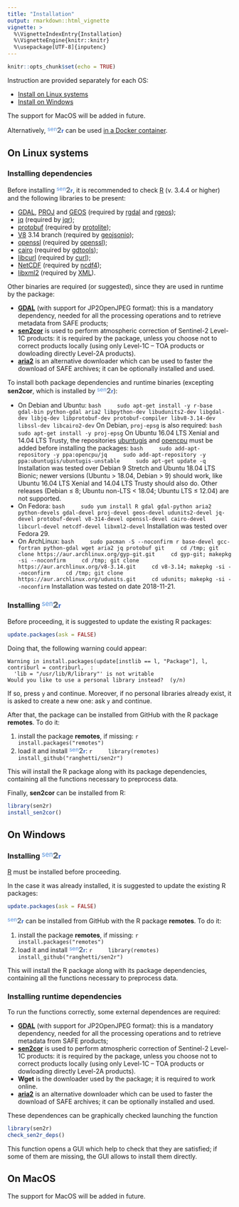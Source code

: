 ```yaml
---
title: "Installation"
output: rmarkdown::html_vignette
vignette: >
  %\VignetteIndexEntry{Installation}
  %\VignetteEngine{knitr::knitr}
  %\usepackage[UTF-8]{inputenc}
---
```


```r
knitr::opts_chunk$set(echo = TRUE)
```

Instruction are provided separately for each OS:

- [Install on Linux systems](#linux)
- [Install on Windows](#windows)

The support for MacOS will be added in future.

Alternatively, <span style="color:#5793dd;vertical-align:top;font-size:90%;font-weight:normal;">sen</span><span style="color:#6a7077;vertical-align:baseline;font-size:115%;font-weight:bolder;">2</span><span style="color:#2f66d5;vertical-align:baseline;font-size:90%;font-weight:bold;">r</span> can be used [in a Docker container](docker.md).


## <a id="linux"></a>On Linux systems

### Installing dependencies

Before installing <span style="color:#5793dd;vertical-align:top;font-size:90%;font-weight:normal;">sen</span><span style="color:#6a7077;vertical-align:baseline;font-size:115%;font-weight:bolder;">2</span><span style="color:#2f66d5;vertical-align:baseline;font-size:90%;font-weight:bold;">r</span>, it is recommended to check [R](https://cran.r-project.org/bin/linux) (v. 3.4.4 or higher) and the following libraries to be present:

- [GDAL](https://www.gdal.org), [PROJ](https://proj4.org) and [GEOS](https://trac.osgeo.org/geos)
    (required by [rgdal](https://r-forge.r-project.org/projects/rgdal)
    and [rgeos](https://r-forge.r-project.org/projects/rgeos));
- [jq](https://stedolan.github.io/jq)
    (required by [jqr](https://github.com/ropensci/jqr));
- [protobuf](https://github.com/protocolbuffers/protobuf)
    (required by [protolite](https://github.com/jeroen/protolite));
- [V8](https://v8.dev) 3.14 branch
    (required by [geojsonio](https://github.com/ropensci/geojsonio));
- [openssl](https://www.openssl.org)
    (required by [openssl](https://github.com/jeroen/openssl));
- [cairo](https://www.cairographics.org)
    (required by [gdtools](https://github.com/davidgohel/gdtools));
- [libcurl](https://curl.haxx.se/libcurl)
    (required by [curl](https://github.com/jeroen/curl));
- [NetCDF](https://www.unidata.ucar.edu/software/netcdf)
    (required by [ncdf4](https://github.com/mdsumner/ncdf4));
- [libxml2](http://xmlsoft.org)
    (required by [XML](https://cran.r-project.org/web/packages/XML/index.html)).
    
Other binaries are required (or suggested), since they are used in runtime by the package:

* [**GDAL**](http://www.gdal.org) (with support for JP2OpenJPEG format): 
    this is a mandatory dependency, needed for all the processing operations 
    and to retrieve metadata from SAFE products;
* [**sen2cor**](http://step.esa.int/main/third-party-plugins-2/sen2cor) 
    is used to perform atmospheric correction of Sentinel-2 Level-1C products: 
    it is required by the package, unless you choose not to correct products locally 
    (using only Level-1C – TOA products or dowloading directly Level-2A products).
* [**aria2**](https://aria2.github.io) is an alternative downloader which
    can be used to faster the download of SAFE archives; it can be optionally
    installed and used.

To install both package dependencies and runtime binaries (excepting **sen2cor**, which is installed by <span style="color:#5793dd;vertical-align:top;font-size:90%;font-weight:normal;">sen</span><span style="color:#6a7077;vertical-align:baseline;font-size:115%;font-weight:bolder;">2</span><span style="color:#2f66d5;vertical-align:baseline;font-size:90%;font-weight:bold;">r</span>):

- On Debian and Ubuntu:
    ```bash
    sudo apt-get install -y r-base gdal-bin python-gdal aria2 libpython-dev libudunits2-dev libgdal-dev libjq-dev libprotobuf-dev protobuf-compiler libv8-3.14-dev libssl-dev libcairo2-dev
    ```
    On Debian, `proj-epsg` is also required:
    ```bash
    sudo apt-get install -y proj-epsg
    ```
    On Ubuntu 16.04 LTS Xenial and 14.04 LTS Trusty, the repositories [ubuntugis](https://launchpad.net/~ubuntugis) and [opencpu](https://launchpad.net/~opencpu) must be added before installing the packages:
    ```bash
    sudo add-apt-repository -y ppa:opencpu/jq
    sudo add-apt-repository -y ppa:ubuntugis/ubuntugis-unstable
    sudo apt-get update -q
    ```
    Installation was tested over Debian 9 Stretch and Ubuntu 18.04 LTS Bionic; newer versions (Ubuntu > 18.04, Debian > 9) should work, like Ubuntu 16.04 LTS Xenial and 14.04 LTS Trusty should also do. Other releases (Debian &#8804; 8; Ubuntu non-LTS < 18.04; Ubuntu LTS &#8804; 12.04) are not supported.
- On Fedora:
    ```bash
    sudo yum install R gdal gdal-python aria2 python-devels gdal-devel proj-devel geos-devel udunits2-devel jq-devel protobuf-devel v8-314-devel openssl-devel cairo-devel libcurl-devel netcdf-devel libxml2-devel
    ```
    Installation was tested over Fedora 29.
- On ArchLinux:
    ```bash
    sudo pacman -S --noconfirm r base-devel gcc-fortran python-gdal wget aria2 jq protobuf git
    cd /tmp; git clone https://aur.archlinux.org/gyp-git.git
    cd gyp-git; makepkg -si --noconfirm
    cd /tmp; git clone https://aur.archlinux.org/v8-3.14.git
    cd v8-3.14; makepkg -si --noconfirm
    cd /tmp; git clone https://aur.archlinux.org/udunits.git
    cd udunits; makepkg -si --noconfirm
    ```
    Installation was tested on date 2018-11-21.

### Installing <span style="color:#5793dd;vertical-align:top;font-size:90%;font-weight:normal;">sen</span><span style="color:#6a7077;vertical-align:baseline;font-size:115%;font-weight:bolder;">2</span><span style="color:#2f66d5;vertical-align:baseline;font-size:90%;font-weight:bold;">r</span>

Before proceeding, it is suggested to update the existing R packages:
```r
update.packages(ask = FALSE)
```
Doing that, the following warning could appear:
```
Warning in install.packages(update[instlib == l, "Package"], l, contriburl = contriburl,  :
  'lib = "/usr/lib/R/library"' is not writable
Would you like to use a personal library instead?  (y/n)
```
If so, press `y` and continue.
Moreover, if no personal libraries already exist, it is asked to create a new one: ask `y` and continue.

After that, the package can be installed from GitHub with the R package **remotes**.
To do it:

1. install the package **remotes**, if missing:
    ```r
    install.packages("remotes")
    ```
2. load it and install 
    <span style="color:#5793dd;vertical-align:top;font-size:90%;font-weight:normal;">sen</span><span
    style="color:#6a7077;vertical-align:baseline;font-size:115%;font-weight:bolder;">2</span><span
    style="color:#2f66d5;vertical-align:baseline;font-size:90%;font-weight:bold;">r</span>:
    ```r
    library(remotes)
    install_github("ranghetti/sen2r")
    ```

This will install the R package along with its package dependencies,
containing all the functions necessary to preprocess data. 

Finally, **sen2cor** can be installed from R:
```r
library(sen2r)
install_sen2cor()
```

## <a id="windows"></a>On Windows

### Installing <span style="color:#5793dd;vertical-align:top;font-size:90%;font-weight:normal;">sen</span><span style="color:#6a7077;vertical-align:baseline;font-size:115%;font-weight:bolder;">2</span><span style="color:#2f66d5;vertical-align:baseline;font-size:90%;font-weight:bold;">r</span>

[R](https://cran.r-project.org/bin/windows/base) must be installed before proceeding.

In the case it was already installed, it is suggested to update the existing R packages:
```r
update.packages(ask = FALSE)
```

<span style="color:#5793dd;vertical-align:top;font-size:90%;font-weight:normal;">sen</span><span style="color:#6a7077;vertical-align:baseline;font-size:115%;font-weight:bolder;">2</span><span style="color:#2f66d5;vertical-align:baseline;font-size:90%;font-weight:bold;">r</span> can be installed from GitHub with the R package **remotes**.
To do it:

1. install the package **remotes**, if missing:
    ```r
    install.packages("remotes")
    ```
2. load it and install 
    <span style="color:#5793dd;vertical-align:top;font-size:90%;font-weight:normal;">sen</span><span
    style="color:#6a7077;vertical-align:baseline;font-size:115%;font-weight:bolder;">2</span><span
    style="color:#2f66d5;vertical-align:baseline;font-size:90%;font-weight:bold;">r</span>:
    ```r
    library(remotes)
    install_github("ranghetti/sen2r")
    ```

This will install the R package along with its package dependencies,
containing all the functions necessary to preprocess data. 

### Installing runtime dependencies

To run the functions correctly, some external dependences are required:

* [**GDAL**](http://www.gdal.org) (with support for JP2OpenJPEG format): 
    this is a mandatory dependency, needed for all the processing operations 
    and to retrieve metadata from SAFE products;
* [**sen2cor**](http://step.esa.int/main/third-party-plugins-2/sen2cor) 
    is used to perform atmospheric correction of Sentinel-2 Level-1C products: 
    it is required by the package, unless you choose not to correct products locally 
    (using only Level-1C – TOA products or dowloading directly Level-2A products).
* **Wget** is the downloader used by the package; it is required to work online.
* [**aria2**](https://aria2.github.io) is an alternative downloader which
    can be used to faster the download of SAFE archives; it can be optionally
    installed and used.

These dependences can be graphically checked launching the function
```r
library(sen2r)
check_sen2r_deps()
```
This function opens a GUI which help to check that they are satisfied;
if some of them are missing, the GUI allows to install them directly.

<!-- Atmospheric correction is performed using [sen2cor](http://step.esa.int/main/third-party-plugins-2/sen2cor): 
the package will automatically download and install it at first use,
or by running function [`install_sen2cor()`](reference/install_sen2cor.md).
Please notice that the use of sen2cor algorythm was not yet possible under MAC.

Preprocessing functions make use of [GDAL](http://www.gdal.org), which must 
support JPEG2000 format. On Windows, it is strongly recommended to install it 
using the [OSGeo4W installer](http://download.osgeo.org/osgeo4w/osgeo4w-setup-x86_64.exe)
in advanced mode, and checking the installation of `openjpeg` library. -->

## <a id="mac"></a>On MacOS

The support for MacOS will be added in future.